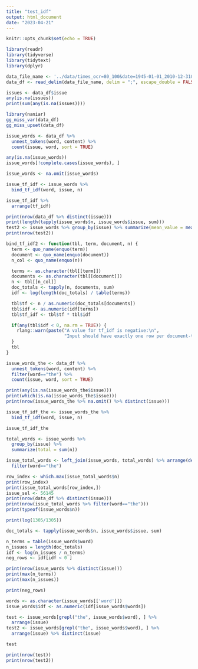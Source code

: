 ```yaml
---
title: "test_idf"
output: html_document
date: "2023-04-21"
---
```


```r
knitr::opts_chunk$set(echo = TRUE)
```

```r
library(readr)
library(tidyverse)
library(tidytext)
library(dplyr)
```

```r
data_file_name <- '../data/times_ocr=80_100&date=1945-01-01_2010-12-31&query=_european_union_&category=News.csv'
data_df <- read_delim(data_file_name, delim = ";", escape_double = FALSE, col_types = cols(`date-pub` = col_date(format = "%B %d, %Y")), trim_ws = TRUE)
```

```r
issues <- data_df$issue
any(is.na(issues))
print(sum(any(is.na(issues))))
```

```r
library(naniar)
gg_miss_var(data_df)
gg_miss_upset(data_df)
```

```r
issue_words <- data_df %>%
  unnest_tokens(word, content) %>%
  count(issue, word, sort = TRUE)

any(is.na(issue_words))
issue_words[!complete.cases(issue_words), ]
```

```r
issue_words <- na.omit(issue_words)

issue_tf_idf <- issue_words %>%
  bind_tf_idf(word, issue, n)

issue_tf_idf %>%
  arrange(tf_idf)
```


```r
print(nrow(data_df %>% distinct(issue)))
print(length(tapply(issue_words$n, issue_words$issue, sum)))
test2 <- issue_words %>% group_by(issue) %>% summarize(mean_value = mean(n))
print(nrow(test2))
```


```r
bind_tf_idf2 <- function(tbl, term, document, n) {
  term <- quo_name(enquo(term))
  document <- quo_name(enquo(document))
  n_col <- quo_name(enquo(n))

  terms <- as.character(tbl[[term]])
  documents <- as.character(tbl[[document]])
  n <- tbl[[n_col]]
  doc_totals <- tapply(n, documents, sum)
  idf <- log(length(doc_totals) / table(terms))

  tbl$tf <- n / as.numeric(doc_totals[documents])
  tbl$idf <- as.numeric(idf[terms])
  tbl$tf_idf <- tbl$tf * tbl$idf

  if(any(tbl$idf < 0, na.rm = TRUE)) {
    rlang::warn(paste("A value for tf_idf is negative:\n",
                      "Input should have exactly one row per document-term combination."))
  }
  tbl
}
```
```r
issue_words_the <- data_df %>%
  unnest_tokens(word, content) %>%
  filter(word=="the") %>%
  count(issue, word, sort = TRUE)

print(any(is.na(issue_words_the$issue)))
print(which(is.na(issue_words_the$issue)))
print(nrow(issue_words_the %>% na.omit() %>% distinct(issue)))

issue_tf_idf_the <- issue_words_the %>%
  bind_tf_idf(word, issue, n)

issue_tf_idf_the 
```

```r
total_words <- issue_words %>% 
  group_by(issue) %>% 
  summarize(total = sum(n))

issue_total_words <- left_join(issue_words, total_words) %>% arrange(desc(issue)) %>% 
  filter(word=="the")

row_index <- which.max(issue_total_words$n)
print(row_index)
print(issue_total_words[row_index,])
issue_sel <- 56145
print(nrow(data_df %>% distinct(issue)))
print(nrow(issue_total_words %>% filter(word=="the")))
print(typeof(issue_words$n))
```

```r
print(log(1305/1305))
```


```r
doc_totals <- tapply(issue_words$n, issue_words$issue, sum)

n_terms = table(issue_words$word)
n_issues = length(doc_totals)
idf <- log(n_issues / n_terms)
neg_rows <- idf[idf < 0 ]

print(nrow(issue_words %>% distinct(issue)))
print(max(n_terms))
print(max(n_issues))

print(neg_rows)

words <- as.character(issue_words[['word']])
issue_words$idf <- as.numeric(idf[issue_words$words])
```

```r
test <- issue_words[grepl("the", issue_words$word), ] %>%
  arrange(issue)
test2 <- issue_words[grepl("the", issue_words$word), ] %>%
  arrange(issue) %>% distinct(issue)

test

print(nrow(test))
print(nrow(test2))
```
